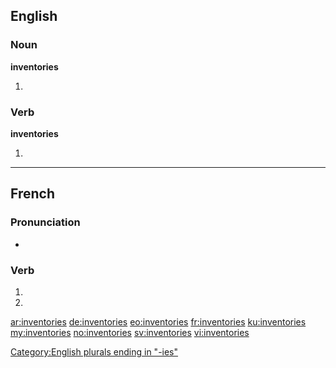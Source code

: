 {{also|inventoriés}}
==English==

===Noun===
'''inventories'''

# {{plural of|inventory}}

===Verb===
'''inventories'''

# {{en-third-person singular of|inventory}}

[[Category:English plurals ending in "-ies"]]

----

==French==

===Pronunciation===
* {{homophones|lang=fr|inventorie|inventorient}}

===Verb===
{{fr-verb-form}}

# {{conjugation of|inventorier||2|s|pres|ind|lang=fr}}
# {{conjugation of|inventorier||2|s|pres|sub|lang=fr}}

[[ar:inventories]]
[[de:inventories]]
[[eo:inventories]]
[[fr:inventories]]
[[ku:inventories]]
[[my:inventories]]
[[no:inventories]]
[[sv:inventories]]
[[vi:inventories]]